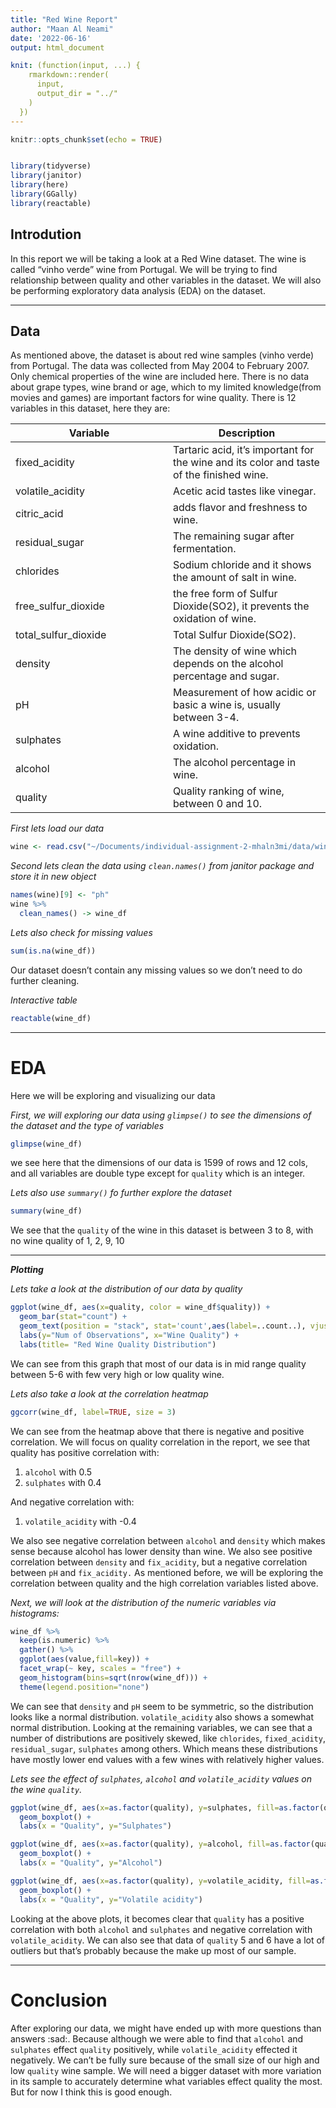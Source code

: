 ```yaml
---
title: "Red Wine Report"
author: "Maan Al Neami"
date: '2022-06-16'
output: html_document

knit: (function(input, ...) {
    rmarkdown::render(
      input,
      output_dir = "../"
    )
  })
---
```


```r
knitr::opts_chunk$set(echo = TRUE)


library(tidyverse)
library(janitor)
library(here)
library(GGally)
library(reactable)
```




## Introdution 

In this report we will be taking a look at a Red Wine dataset. The wine is called
"vinho verde" wine from Portugal. We will be trying to find relationship between quality
and other variables in the dataset. We will also be performing exploratory data
analysis (EDA) on the dataset.



---



## Data

As mentioned above, the dataset is about red wine samples (vinho verde) from Portugal. The data was collected from May 2004 to February 2007. Only chemical properties of the wine are included here. There is no data about grape types, wine brand or age, which to my limited knowledge(from movies and games) are important factors for wine quality. There is 12 variables in this dataset, here they are:


| Variable      | Description |
| ----------- | ----------- |
| fixed_acidity      | Tartaric acid, it's important for the wine and its color and taste of the finished wine.       |
| volatile_acidity   | Acetic acid tastes like vinegar.       |
| citric_acid   | adds flavor and freshness to wine.        |
| residual_sugar   | The remaining sugar after fermentation.        |
| chlorides   | Sodium chloride and it shows the amount of salt in wine.        |
| free_sulfur_dioxide   | the free form of Sulfur Dioxide(SO2), it prevents the oxidation of wine.         |
| total_sulfur_dioxide   | Total  Sulfur Dioxide(SO2).       |
| density   | The density of wine which depends on the alcohol percentage and sugar.        |
| pH   | Measurement of how acidic or basic a wine is, usually between 3-4.      |
| sulphates   | A wine additive to prevents oxidation.        |
| alcohol   | The alcohol percentage in wine.        |
| quality   | Quality ranking of wine, between 0 and 10.      |   


*First lets load our data*

```r
wine <- read.csv("~/Documents/individual-assignment-2-mhaln3mi/data/winequality-red.csv")

```



*Second lets clean the data using `clean.names()` from janitor package and store it in new object*

```r
names(wine)[9] <- "ph"
wine %>%
  clean_names() -> wine_df
```



*Lets also check for missing values*

```r
sum(is.na(wine_df))
```

Our dataset doesn't contain any missing values so we don't need to do further cleaning.



*Interactive table*

```r
reactable(wine_df)
```






---


# EDA

Here we will be exploring and visualizing our data


*First, we will exploring our data using `glimpse()` to see the dimensions of the dataset and the type of variables*

```r
glimpse(wine_df)

```

we see here that the dimensions of our data is 1599 of rows and 12 cols, and all variables are double type except for `quality` which is an integer.


*Lets also use `summary()` fo further explore the dataset*

```r
summary(wine_df)
```

We see that the `quality` of the wine in this dataset is between 3 to 8, with no wine quality
of 1, 2, 9, 10


---


***Plotting***


*Lets take a look at the distribution of our data by quality*

```r
ggplot(wine_df, aes(x=quality, color = wine_df$quality)) +
  geom_bar(stat="count") +
  geom_text(position = "stack", stat='count',aes(label=..count..), vjust = -0.5)+
  labs(y="Num of Observations", x="Wine Quality") +
  labs(title= "Red Wine Quality Distribution")
```


We can see from this graph that most of our data is in mid range quality between 5-6 with few very high or low quality wine. 



*Lets also take a look at the correlation heatmap*


```r
ggcorr(wine_df, label=TRUE, size = 3)
```



We can see from the heatmap above that there is negative and positive correlation.
We will focus on quality correlation in the report, we see that quality has positive 
correlation with:

1. `alcohol` with 0.5
2. `sulphates` with 0.4

And negative correlation with:

1. `volatile_acidity` with -0.4


We also see negative correlation between `alcohol` and `density` which makes sense because 
alcohol has lower density than wine. We also see positive correlation between `density` and
`fix_acidity`, but a negative correlation between `pH` and `fix_acidity.` As mentioned before,
we will be exploring the correlation between quality and the high correlation variables listed above.




*Next, we will look at the distribution of the numeric variables via histograms:*


```r
wine_df %>%
  keep(is.numeric) %>% 
  gather() %>% 
  ggplot(aes(value,fill=key)) +
  facet_wrap(~ key, scales = "free") +
  geom_histogram(bins=sqrt(nrow(wine_df))) +
  theme(legend.position="none") 
```


We can see that `density` and `pH` seem to be symmetric, so the distribution looks like a normal distribution. `volatile_acidity` also shows a somewhat normal distribution.
Looking at the remaining variables, we can see that a number of distributions are
positively skewed, like `chlorides`, `fixed_acidity`, `residual_sugar`, `sulphates` among others. Which means these distributions have mostly lower end values with a few wines with relatively higher values.



*Lets see the effect of `sulphates`, `alcohol` and `volatile_acidity` values on the wine `quality`.*

```r
ggplot(wine_df, aes(x=as.factor(quality), y=sulphates, fill=as.factor(quality))) +
  geom_boxplot() +
  labs(x = "Quality", y="Sulphates")

ggplot(wine_df, aes(x=as.factor(quality), y=alcohol, fill=as.factor(quality))) +
  geom_boxplot() +
  labs(x = "Quality", y="Alcohol") 

ggplot(wine_df, aes(x=as.factor(quality), y=volatile_acidity, fill=as.factor(quality))) +
  geom_boxplot() +
  labs(x = "Quality", y="Volatile acidity") 

```

Looking at the above plots, it becomes clear that `quality` has a positive correlation with
both `alcohol` and `sulphates` and negative correlation with `volatile_acidity`. We can 
also see that data of `quality` 5 and 6 have a lot of outliers but that's probably because 
the make up most of our sample. 


---

# Conclusion


After exploring our data, we might have ended up with more questions than answers :sad:.
Because although we were able to find that `alcohol` and `sulphates` effect `quality` positively, while `volatile_acidity` effected it negatively. We can't be fully sure because of the small size of our high and low `quality` wine sample. We will need a bigger dataset with more variation in its sample to accurately determine what variables effect quality the most. But for now I think this is good enough.


